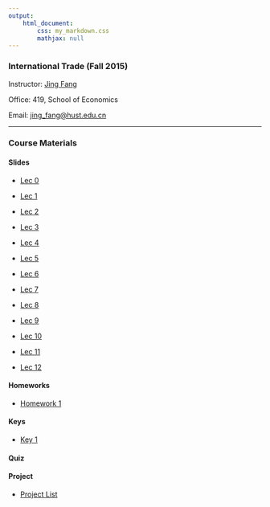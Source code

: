 ```yaml
---
output: 
    html_document:
        css: my_markdown.css
        mathjax: null
---
```


### International Trade (Fall 2015)

Instructor: [Jing Fang](http://bayeswhu.github.io)

Office: 419, School of Economics

Email: [jing_fang@hust.edu.cn](jing_fang@hust.edu.cn)

-----

### Course Materials

#### Slides

- [Lec 0](trade/Lec0.html)

- [Lec 1](trade/Lec1.html)

- [Lec 2](trade/Lec2.html)

- [Lec 3](trade/Lec3.html)

- [Lec 4](trade/Lec4.html)

- [Lec 5](trade/Lec5.html)

- [Lec 6](trade/Lec6.html)

- [Lec 7](trade/Lec7.html)

- [Lec 8](trade/Lec8.html)

- [Lec 9](trade/Lec9.html)

- [Lec 10](trade/Lec10.html)

- [Lec 11](trade/Lec11.html)

- [Lec 12](trade/Lec12.html) 

<!-- -->
#### Homeworks

- [Homework 1](trade/Homework1.doc)

<!-- - [Homework 2](trade/Homework2.doc) -->

#### Keys

- [Key 1](trade/Hw1_key.doc)

<!-- - [Key 2](trade/Hw2_key.doc) -->

#### Quiz

<!-- - [Quiz 1](trade/Quiz1.ppt)

- [Quiz 2](trade/Quiz2.ppt)

- [Quiz 3](trade/Quiz3.ppt) -->

#### Project

- [Project List](trade/Project.html)
